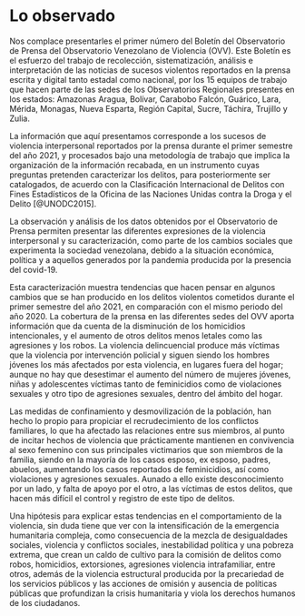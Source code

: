 # Lo observado 

Nos complace presentarles el primer número del Boletín del Observatorio de Prensa del Observatorio Venezolano de Violencia (OVV). Este Boletín es el esfuerzo del trabajo de recolección, sistematización, análisis e interpretación de las noticias de sucesos violentos reportados en la prensa escrita y digital tanto estadal como nacional, por los 15 equipos de trabajo que hacen parte de las sedes de los Observatorios Regionales presentes en los estados: Amazonas Aragua, Bolívar, Carabobo Falcón, Guárico, Lara, Mérida, Monagas, Nueva Esparta, Región Capital, Sucre, Táchira, Trujillo y Zulia.

La información que aquí presentamos corresponde a los sucesos de violencia interpersonal reportados por la prensa durante el primer semestre del año 2021, y procesados bajo una metodología de trabajo que implica la organización de la información recabada, en un instrumento cuyas preguntas pretenden caracterizar los delitos, para posteriormente ser catalogados, de acuerdo con la Clasificación Internacional de Delitos con Fines Estadísticos de la Oficina de las Naciones Unidas contra la Droga y el Delito [@UNODC2015].

La observación y análisis de los datos obtenidos por el Observatorio de Prensa permiten presentar las diferentes expresiones de la violencia interpersonal y su caracterización, como parte de los cambios sociales que experimenta la sociedad venezolana, debido a la situación económica, política y a aquellos generados por la pandemia producida por la presencia del covid-19.

Esta caracterización muestra tendencias que hacen pensar en algunos cambios que se han producido en los delitos violentos cometidos durante el primer semestre del año 2021, en comparación con el mismo periodo del año 2020. La cobertura de la prensa en las diferentes sedes del OVV aporta información que da cuenta de la disminución de los homicidios intencionales, y el aumento de otros delitos menos letales como las agresiones y los robos. La violencia delincuencial produce más víctimas que la violencia por intervención policial y siguen siendo los hombres jóvenes los más afectados por esta violencia, en lugares fuera del hogar; aunque no hay que desestimar el aumento del número de mujeres jóvenes, niñas y adolescentes víctimas tanto de feminicidios como de violaciones sexuales y otro tipo de agresiones sexuales, dentro del ámbito del hogar.

Las medidas de confinamiento y desmovilización de la población, han hecho lo propio para propiciar el recrudecimiento de los conflictos familiares, lo que ha afectado las relaciones entre sus miembros, al punto de incitar hechos de violencia que prácticamente mantienen en convivencia al sexo femenino con sus principales victimarios que son miembros de la familia, siendo en la mayoría de los casos esposo, ex esposo, padres, abuelos, aumentando los casos reportados de feminicidios, así como violaciones y agresiones sexuales. Aunado a ello existe desconocimiento por un lado, y falta de apoyo por el otro, a las víctimas de estos delitos, que hacen más difícil el control y registro de este tipo de delitos.

Una hipótesis para explicar estas tendencias en el comportamiento de la violencia, sin duda tiene que ver con la intensificación de la emergencia humanitaria compleja, como consecuencia de la mezcla de desigualdades sociales, violencia y conflictos sociales, inestabilidad política y una pobreza extrema, que crean un caldo de cultivo para la comisión de delitos como robos, homicidios, extorsiones, agresiones violencia intrafamiliar, entre otros, además de la violencia estructural producida por la precariedad de los servicios públicos y las acciones de omisión y ausencia de políticas públicas que profundizan la crisis humanitaria y viola los derechos humanos de los ciudadanos.
